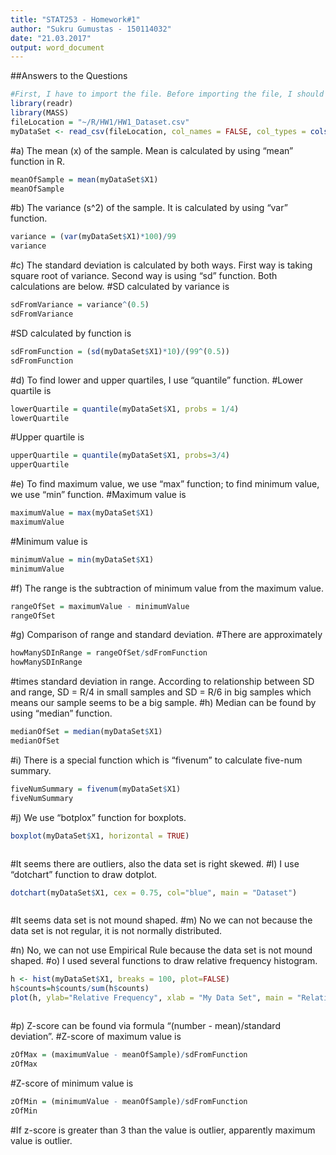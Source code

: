 ```yaml
---
title: "STAT253 - Homework#1"
author: "Sukru Gumustas - 150114032"
date: "21.03.2017"
output: word_document
---
```


##Answers to the Questions

```r
#First, I have to import the file. Before importing the file, I should import the "readr" library. I imported the CSV file by using the menu on the right. I also have to include "MASS" library to draw dotplot.
library(readr)
library(MASS)
fileLocation = "~/R/HW1/HW1_Dataset.csv"
myDataSet <- read_csv(fileLocation, col_names = FALSE, col_types = cols(X1 = col_double()), skip = 1)
```
#a) The mean (x) of the sample. Mean is calculated by using "mean" function in R.

```r
meanOfSample = mean(myDataSet$X1)
meanOfSample
```
#b) The variance (s^2) of the sample. It is calculated by using "var" function.
```r
variance = (var(myDataSet$X1)*100)/99
variance
```
#c) The standard deviation is calculated by both ways. First way is taking square root of variance. Second way is using "sd" function. Both calculations are below.
#SD calculated by variance is
```r
sdFromVariance = variance^(0.5)
sdFromVariance
```
#SD calculated by function is
```r
sdFromFunction = (sd(myDataSet$X1)*10)/(99^(0.5))
sdFromFunction
```
#d) To find lower and upper quartiles, I use "quantile" function.
#Lower quartile is
```r
lowerQuartile = quantile(myDataSet$X1, probs = 1/4)
lowerQuartile
```
#Upper quartile is
```r
upperQuartile = quantile(myDataSet$X1, probs=3/4)
upperQuartile
```
#e) To find maximum value, we use "max" function; to find minimum value, we use "min" function.
#Maximum value is
```r
maximumValue = max(myDataSet$X1)
maximumValue
```
#Minimum value is
```r
minimumValue = min(myDataSet$X1)
minimumValue
```
#f) The range is the subtraction of minimum value from the maximum value.
```r
rangeOfSet = maximumValue - minimumValue
rangeOfSet
```
#g) Comparison of range and standard deviation. #There are approximately
```r
howManySDInRange = rangeOfSet/sdFromFunction
howManySDInRange
```
#times standard deviation in range. According to relationship between SD and range, SD = R/4 in small samples and SD = R/6 in big samples which means our sample seems to be a big sample.
#h) Median can be found by using "median" function.
```r
medianOfSet = median(myDataSet$X1)
medianOfSet
```
#i) There is a special function which is "fivenum" to calculate five-num summary.
```r
fiveNumSummary = fivenum(myDataSet$X1)
fiveNumSummary
```
#j) We use "botplox" function for boxplots.
```r
boxplot(myDataSet$X1, horizontal = TRUE)
```
```r
```
#It seems there are outliers, also the data set is right skewed.
#l) I use "dotchart" function to draw dotplot.
```r
dotchart(myDataSet$X1, cex = 0.75, col="blue", main = "Dataset")
```
```r
```
#It seems data set is not mound shaped.
#m) No we can not because the data set is not regular, it is not normally distributed.

#n) No, we can not use Empirical Rule because the data set is not mound shaped.
#o) I used several functions to draw relative frequency histogram.
```r
h <- hist(myDataSet$X1, breaks = 100, plot=FALSE)
h$counts=h$counts/sum(h$counts)
plot(h, ylab="Relative Frequency", xlab = "My Data Set", main = "Relative Frequency Histogram of My Data Set")
```
```r
```
#p) Z-score can be found via formula "(number - mean)/standard deviation".
#Z-score of maximum value is
```r
zOfMax = (maximumValue - meanOfSample)/sdFromFunction
zOfMax
```
#Z-score of minimum value is
```r
zOfMin = (minimumValue - meanOfSample)/sdFromFunction
zOfMin
```
#If z-score is greater than 3 than the value is outlier, apparently maximum value is outlier.
